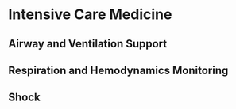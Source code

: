 # Intensive Care Medicine

## Airway and Ventilation Support



## Respiration and Hemodynamics Monitoring

## Shock
